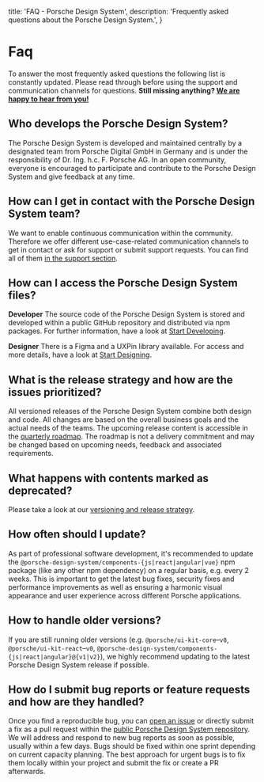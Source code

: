   title: 'FAQ - Porsche Design System',
  description: 'Frequently asked questions about the Porsche Design System.',
}

# Faq

To answer the most frequently asked questions the following list is constantly updated. Please read through before using
the support and communication channels for questions. **Still missing anything? [We are happy to hear from you!](/help/support)**

## Who develops the Porsche Design System?

The Porsche Design System is developed and maintained centrally by a designated team from Porsche Digital GmbH in Germany
and is under the responsibility of Dr. Ing. h.c. F. Porsche AG. In an open community, everyone is encouraged to participate
and contribute to the Porsche Design System and give feedback at any time.

## How can I get in contact with the Porsche Design System team?

We want to enable continuous communication within the community. Therefore we offer different use-case-related
communication channels to get in contact or ask for support or submit support requests. You can find all of them
[in the support section](/help/support).

## How can I access the Porsche Design System files?

**Developer**
The source code of the Porsche Design System is stored and developed within a public GitHub repository and distributed
via npm packages. For further information, have a look at [Start Developing](/developing/introduction).

**Designer**
There is a Figma and a UXPin library available. For access and more details, have a look at
[Start Designing](/designing/introduction).

## What is the release strategy and how are the issues prioritized?

All versioned releases of the Porsche Design System combine both design and code. All changes are based on the overall
business goals and the actual needs of the teams. The upcoming release content is accessible in the
[quarterly roadmap](/news/roadmap). The roadmap is not a delivery commitment and may be changed based on upcoming needs,
feedback and associated requirements.

## What happens with contents marked as deprecated?

Please take a look at our [versioning and release strategy](/must-know/versioning).

## How often should I update?

As part of professional software development, it's recommended to update the
`@porsche-design-system/components-{js|react|angular|vue}` npm package (like any other npm dependency) on a regular
basis, e.g. every 2 weeks. This is important to get the latest bug fixes, security fixes and performance improvements as
well as ensuring a harmonic visual appearance and user experience across different Porsche applications.

## How to handle older versions?

If you are still running older versions (e.g. `@porsche/ui-kit-core`–`v0`, `@porsche/ui-kit-react`–`v0`,
`@porsche-design-system/components-{js|react|angular}@{v1|v2}`), we highly recommend updating to the latest Porsche
Design System release if possible.

## How do I submit bug reports or feature requests and how are they handled?

Once you find a reproducible bug, you can
[open an issue](https://github.com/porsche-design-system/porsche-design-system/issues/new/choose) or directly submit a
fix as a pull request within the
[public Porsche Design System repository](https://github.com/porsche-design-system/porsche-design-system). We will
address and respond to new bug reports as soon as possible, usually within a few days. Bugs should be fixed within one
sprint depending on current capacity planning. The best approach for urgent bugs is to fix them locally within your
project and submit the fix or create a PR afterwards.
